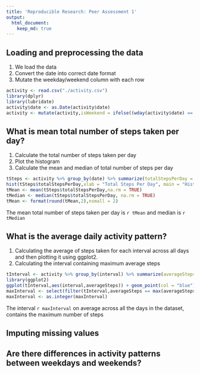 ```yaml
---
title: 'Reproducible Research: Peer Assessment 1'
output: 
  html_document:
    keep_md: true
---
```



## Loading and preprocessing the data
1. We load the data
2. Convert the date into correct date format
3. Mutate the weekday/weekend column with each row
```r
activity <- read.csv("./activity.csv")
library(dplyr)
library(lubridate)
activity$date <- as.Date(activity$date)
activity <- mutate(activity,isWeekend = ifelse((wday(activity$date) == 7 | wday(activity$date) == 1), "Weekend", "Weekday"))
```

  
## What is mean total number of steps taken per day?
1. Calculate the total number of steps taken per day
2. Plot the histogram
3. Calculate the mean and median of total number of steps per day
```r
tSteps <- activity %>% group_by(date) %>% summarize(totalStepsPerDay = sum(steps, na.rm = TRUE))
hist(tSteps$totalStepsPerDay,xlab = "Total Steps Per Day", main = "Histogram of Total number of Steps Per Day")
tMean <- mean(tSteps$totalStepsPerDay,na.rm = TRUE)
tMedian <- median(tSteps$totalStepsPerDay, na.rm = TRUE)
tMean <- format(round(tMean,2),nsmall = 2)
```
The mean total number of steps taken per day is `r tMean` and median is `r tMedian`

  
## What is the average daily activity pattern?
1. Calculating the average of steps taken for each interval across all days and then plotting it using ggplot2.
2. Calculating the interval containing maximum average steps
```r
tInterval <- activity %>% group_by(interval) %>% summarize(averageSteps = mean(steps,na.rm=TRUE))
library(ggplot2)
ggplot(tInterval,aes(interval,averageSteps)) + geom_point(col = "blue") + geom_line(col = "blue") + labs(x = "Time Interval", y = "Average Steps", title = "Average Daily Activity Pattern")
maxInterval <- select(filter(tInterval,averageSteps == max(averageSteps)),interval)
maxInterval <- as.integer(maxInterval)
```
The interval `r maxInterval` on average across all the days in the dataset, contains the maximum number of steps

  
## Imputing missing values



## Are there differences in activity patterns between weekdays and weekends?
